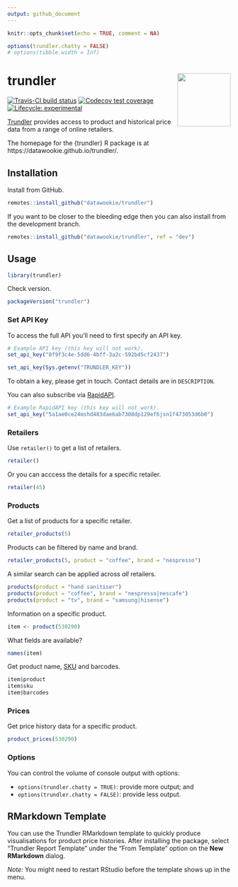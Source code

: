 ```yaml
---
output: github_document
---
```


```r
knitr::opts_chunk$set(echo = TRUE, comment = NA)

options(trundler.chatty = FALSE)
# options(tibble.width = Inf)
```

<!-- README.md is generated from README.Rmd. Please edit that file -->

# trundler <img src="man/figures/logo.png" align="right" alt="" width="120" />

[![Travis-CI build status](https://travis-ci.org/datawookie/trundler.svg?branch=master)](https://travis-ci.org/datawookie/trundler)
[![Codecov test coverage](https://img.shields.io/codecov/c/github/datawookie/trundler.svg)](https://codecov.io/github/datawookie/trundler)
[![Lifecycle: experimental](https://img.shields.io/badge/lifecycle-experimental-orange.svg)](https://www.tidyverse.org/lifecycle/#experimental)

[Trundler](https://www.trundler.dev) provides access to product and historical price data from a range of online retailers.

The homepage for the {trundler} R package is at https://datawookie.github.io/trundler/.

## Installation

Install from GitHub.

```r
remotes::install_github("datawookie/trundler")
```

If you want to be closer to the bleeding edge then you can also install from the development branch.

```r
remotes::install_github("datawookie/trundler", ref = "dev")
```

## Usage

```r
library(trundler)
```

Check version.

```r
packageVersion("trundler")
```

### Set API Key

To access the full API you'll need to first specify an API key.

```r
# Example API key (this key will not work).
set_api_key("8f9f3c4e-5dd6-4bff-3a2c-592b45cf2437")
```

```r
set_api_key(Sys.getenv("TRUNDLER_KEY"))
```

To obtain a key, please get in touch. Contact details are in `DESCRIPTION`.

You can also subscribe via [RapidAPI](https://rapidapi.com/datawookie/api/trundler).

```r
# Example RapidAPI key (this key will not work).
set_api_key("5a1ae0ce24mshd483dae6ab7308dp129ef6jsn1f473053d6b0")
```

### Retailers

Use `retailer()` to get a list of retailers.

```r
retailer()
```

Or you can acccess the details for a specific retailer.

```r
retailer(45)
```

### Products

Get a list of products for a specific retailer.

```r
retailer_products(5)
```

Products can be filtered by name and brand.

```r
retailer_products(5, product = "coffee", brand = "nespresso")
```

A similar search can be applied across *all* retailers.

```r
products(product = "hand sanitiser")
products(product = "coffee", brand = "nespresso|nescafe")
products(product = "tv", brand = "samsung|hisense")
```

Information on a specific product.

```r
item <- product(530290)
```

What fields are available?

```r
names(item)
```

Get product name, [SKU](https://en.wikipedia.org/wiki/Stock_keeping_unit) and barcodes.

```r
item$product
item$sku
item$barcodes
```

### Prices

Get price history data for a specific product.


```r
product_prices(530290)
```

### Options

You can control the volume of console output with options:

* `options(trundler.chatty = TRUE)`: provide more output; and
* `options(trundler.chatty = FALSE)`: provide less output.

## RMarkdown Template

You can use the Trundler RMarkdown template to quickly produce visualisations for product price histories.  After installing the package, select "Trundler Report Template" under the "From Template" option on the **New RMarkdown** dialog.

_Note:_ You might need to restart RStudio before the template shows up in the menu.
